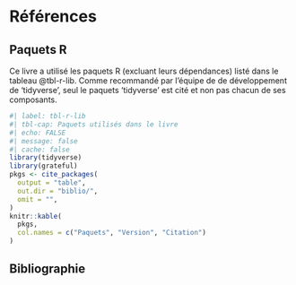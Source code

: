 # Références  {.unnumbered}

## Paquets R {.unnumbered}


Ce livre a utilisé les paquets R (excluant leurs dépendances) listé dans le tableau @tbl-r-lib.
Comme recommandé par l'équipe de de développement de 'tidyverse', seul le paquets 'tidyverse' est cité et non pas chacun de ses composants.

```r
#| label: tbl-r-lib
#| tbl-cap: Paquets utilisés dans le livre
#| echo: FALSE
#| message: false
#| cache: false
library(tidyverse)
library(grateful)
pkgs <- cite_packages(
  output = "table",
  out.dir = "biblio/",
  omit = "",
)
knitr::kable(
  pkgs,
  col.names = c("Paquets", "Version", "Citation")
)
```

## Bibliographie  {.unnumbered}

::: {#refs}
:::
